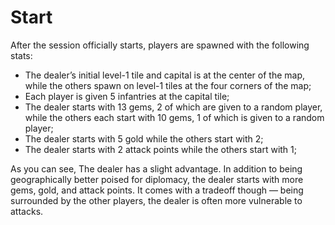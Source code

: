 # Start

After the session officially starts, players are spawned with the following stats:

- The dealer’s initial level-1 tile and capital is at the center of the map, while the others spawn on level-1 tiles at the four corners of the map;
- Each player is given 5 infantries at the capital tile;
- The dealer starts with 13 gems, 2 of which are given to a random player, while the others each start with 10 gems, 1 of which is given to a random player;
- The dealer starts with 5 gold while the others start with 2;
- The dealer starts with 2 attack points while the others start with 1;

As you can see, The dealer has a slight advantage. In addition to being geographically better poised for diplomacy, the dealer starts with more gems, gold, and attack points. It comes with a tradeoff though — being surrounded by the other players, the dealer is often more vulnerable to attacks.
